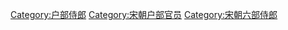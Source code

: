 [[Category:户部侍郎|Category:户部侍郎]]
[[Category:宋朝户部官员|Category:宋朝户部官员]]
[[Category:宋朝六部侍郎|Category:宋朝六部侍郎]]